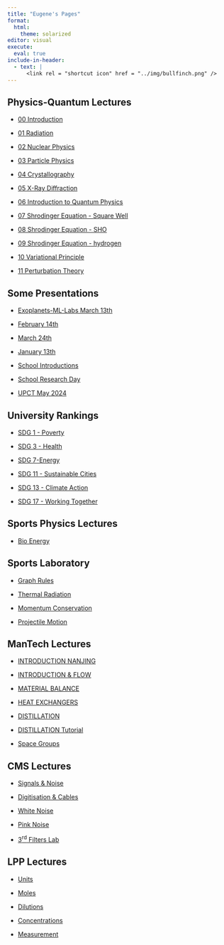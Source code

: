 ```yaml
---
title: "Eugene's Pages"
format: 
  html:
    theme: solarized
editor: visual
execute: 
  eval: true
include-in-header:
  - text: |
      <link rel = "shortcut icon" href = "../img/bullfinch.png" />
---
```


## Physics-Quantum Lectures

-   [00 Introduction](https://tud.netlify.app/lectures/physics-quantum/00-introduction.htm){target="_blank"}

-   [01 Radiation](https://tud.netlify.app/lectures/physics-quantum/01-radiation.html){target="_blank"}

-   [02 Nuclear Physics](https://tud.netlify.app/lectures/physics-quantum/02-nuclear.html){target="_blank"}

-   [03 Particle Physics](https://tud.netlify.app/lectures/physics-quantum/03-particle.html){target="_blank"}

-   [04 Crystallography](https://tud.netlify.app/lectures/physics-quantum/04-xtals.html){target="_blank"}

-   [05 X-Ray Diffraction](https://tud.netlify.app/lectures/physics-quantum/05-crystals-x-ray-diffraction.html){target="_blank"}

-   [06 Introduction to Quantum Physics](https://tud.netlify.app/lectures/physics-quantum/06-intro-quantum.html){target="_blank"}

-   [07 Shrodinger Equation - Square Well](https://tud.netlify.app/lectures/physics-quantum/07-particle-box.html){target="_blank"}

-   [08 Shrodinger Equation - SHO](https://tud.netlify.app/lectures/physics-quantum/08-sho.html){target="_blank"}

-   [09 Shrodinger Equation - hydrogen](https://tud.netlify.app/lectures/physics-quantum/09-hydrogen.html){target="_blank"}

-   [10 Variational Principle](https://tud.netlify.app/lectures/physics-quantum/10-variational.html){target="_blank"}

-   [11 Perturbation Theory](https://tud.netlify.app/lectures/physics-quantum/11-perturbation.html){target="_blank"}

## Some Presentations

-   [Exoplanets-ML-Labs March 13th](https://tud.netlify.app/physics-school/ML-Labs_exoplanets.html){target="_blank"}

-   [February 14th](https://tud.netlify.app/eut-plus/workshop-kickoff-feb14-2025.html){target="_blank"}

-   [March 24th](https://tud.netlify.app/physics-school/phys-clin-discipline){target="_blank"}

-   [January 13th](https://tud.netlify.app/physics-school/organisational-change.html){target="_blank"}

-   [School Introductions](https://tud.netlify.app/physics-school/school-c){target="_blank"}

-   [School Research Day](https://tud.netlify.app/physics-school/school-c-research){target="_blank"}

-   [UPCT May 2024](https://tud.netlify.app/eut-plus/cartegena-May-2024.html){target="_blank"}

## University Rankings

-   [SDG 1 - Poverty](https://tud.netlify.app/poverty#1)

-   [SDG 3 - Health](https://tud.netlify.app/health.html#1)

-   [SDG 7-Energy](https://tud.netlify.app/energy#1)

-   [SDG 11 - Sustainable Cities](https://tud.netlify.app/sustainable.html#1)

-   [SDG 13 - Climate Action](https://tud.netlify.app/climate#1)

-   [SDG 17 - Working Together](https://tud.netlify.app/working-together.html)

## Sports Physics Lectures

-   [Bio Energy](https://tud.netlify.app/bioenergy1#/title-slide)

## Sports Laboratory

-   [Graph Rules](https://tud.netlify.app/graph-rules#1)

-   [Thermal Radiation](https://tud.netlify.app/wien)

-   [Momentum Conservation](https://tud.netlify.app/collision)

-   [Projectile Motion](https://tud.netlify.app/projectile)

## ManTech Lectures

-   [INTRODUCTION NANJING](https://tud.netlify.app/lectures/mantech/00-Introduction_Nanjing.pdf){target="_blank"}

-   [INTRODUCTION & FLOW](https://tud.netlify.app/lectures/mantech/02-introduction-flow-diagrams.pdf){target="_blank"}

-   [MATERIAL BALANCE](https://tud.netlify.app/lectures/mantech/01-material-balance.pdf){target="_blank"}

-   [HEAT EXCHANGERS](https://tud.netlify.app/lectures/mantech/03-heat-exchangers.pdf){target="_blank"}

-   [DISTILLATION](https://tud.netlify.app/lectures/mantech/04-distillation.pdf){target="_blank"}

-   [DISTILLATION Tutorial](https://tud.netlify.app/lectures/mantech/04-distil-tutorial.pdf){target="_blank"}

-   [Space Groups](https://tud.netlify.app/lectures/mantech/space-groups/){target="_blank"}

## CMS Lectures

-   [Signals & Noise](https://tud.netlify.app/lectures/cms/01-signals-noise.pdf){target="_blank"}

-   [Digitisation & Cables](https://tud.netlify.app/lectures/cms/02-digitisation-cables.pdf){target="_blank"}

-   [White Noise](https://tud.netlify.app/lectures/cms/Whitenoisesound.wav){target="_blank"}

-   [Pink Noise](https://tud.netlify.app/lectures/cms/pink_noise.wav){target="_blank"}

-   [3<sup>rd</sup> Filters Lab](https://tud.netlify.app/lectures/cms/filters-lab.zip){target="_blank"}

## LPP Lectures

-   [Units](https://tud.netlify.app/lectures/lpp/03-units.pdf)

-   [Moles](https://tud.netlify.app/lectures/lpp/04-moles-molarity-solutions.pdf)

-   [Dilutions](https://tud.netlify.app/lectures/lpp/05-dilutions.pdf)

-   [Concentrations](https://tud.netlify.app/lectures/lpp/06_Concentrations.pdf)

-   [Measurement](https://tud.netlify.app/lectures/lpp/07-measurement.pdf)
